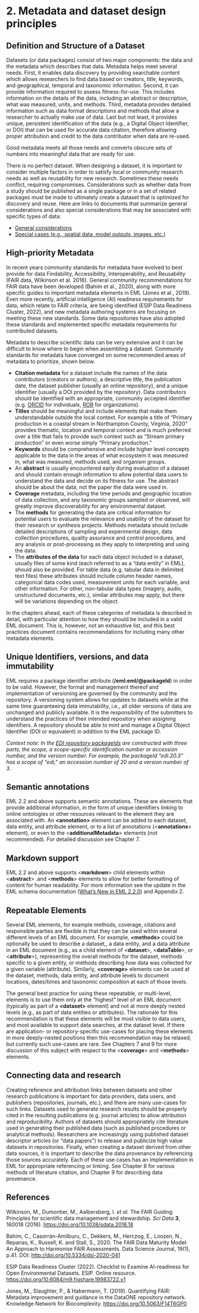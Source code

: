 # 2. Metadata and dataset design principles 


## Definition and Structure of a Dataset

Datasets (or data packages) consist of two major components: the data and the metadata which describes that data. Metadata helps meet several needs. First, it enables data discovery by providing searchable content which allows researchers to find data based on creators, title, keywords, and geographical, temporal and taxonomic information. Second, it can provide information required to assess fitness-for-use. This includes information on the details of the data, including an abstract or description, what was measured, units, and methods. Third, metadata provides detailed information such as data format descriptions and methods that allow a researcher to actually make use of data. Last but not least, it provides unique, persistent identification of the data (e.g., a Digital Object Identifier, or DOI) that can be used for accurate data citation, therefore allowing proper attribution and credit to the data contributor when data are re-used.

Good metadata meets all those needs and converts obscure sets of numbers into meaningful data that are ready for use. 

There is no perfect dataset. When designing a dataset, it is important to consider multiple factors in order to satisfy local or community research needs as well as reusability for new research. Sometimes these needs conflict, requiring compromises. Considerations such as whether data from a study should be published as a single package or in a set of related packages must be made to ultimately create a dataset that is optimized for discovery and reuse. Here are links to documents that summarize general considerations and also special considerations that may be associated with specific types of data:

* [General considerations](https://edirepository.org/resources/designing-a-data-package)
* [Special cases (e.g., spatial data, model outputs, images, etc.)](https://ediorg.github.io/data-package-best-practices/data-package-design-for-special-cases.html)


## High-priority Metadata

In recent years community standards for metadata have evolved to best provide for data Findability, Accessibility, Interoperability, and Reusability (FAIR data, Wilkinson et al. 2016). General community recommendations for FAIR data have been developed (Bahim et al., 2020), along with  more specific guides to important metadata elements in EML (Jones et al., 2019). Even more recently, artificial intelligence (AI) readiness requirements for data, which relate to FAIR criteria, are being identified (ESIP Data Readiness Cluster, 2022), and new metadata authoring systems are focusing on meeting these new standards.  Some data repositories have also adopted these standards and implemented specific metadata requirements for contributed datasets. 

Metadata to describe scientific data can be very extensive and it can be difficult to know where to begin when assembling a dataset. Community standards for metadata have converged on some recommended areas of metadata to prioritize, shown below.


* **Citation metadata** for a dataset include the names of the data contributors (creators or  authors), a descriptive title, the publication date, the dataset publisher (usually an online repository), and a unique identifier (usually a DOI provided by the repository). Data contributors should be identified with an appropriate, community accepted identifier (e.g. [ORCID](https://orcid.org/) for individuals, [ROR](https://ror.org/) for organizations).
* **Titles** should be meaningful and include elements that make them understandable outside the local context. For example a title of “Primary production in a coastal stream in Northampton County, Virginia, 2020” provides thematic, location and temporal context and is much preferred over a title that fails to provide such context such as “Stream primary production” or even worse simply “Primary production.”
* **Keywords** should be comprehensive and include higher level concepts applicable to the data in the areas of what ecosystem it was measured in, what was measured, methods used, and organism groups.
* An **abstract** is usually encountered early during evaluation of a dataset and should contain enough information to allow potential data users to understand the data and decide on its fitness for use. The abstract should be about the data, not the paper the data were used in.
* **Coverage** metadata, including the time periods and geographic location of data collection, and any taxonomic groups sampled or observed, will greatly improve discoverability for any environmental dataset.
* The **methods** for generating the data are critical information for potential users to evaluate the relevance and usability of the dataset for their research or synthesis projects. Methods metadata should include detailed descriptions of sampling and experimental design, data collection procedures, quality assurance and control procedures, and any analysis or post-processing as they apply to interpreting and using the data.
* The **attributes of the data** for each data object included in a dataset, usually files of some kind (each referred to as a “data entity” in EML), should also be provided. For table data (e.g. tabular data in delimited text files) these attributes should include column header names,  categorical data codes used, measurement units for each variable, and other information. For other, non-tabular data types (imagery, audio, unstructured documents, etc.), similar attributes may apply, but there will be variations depending on the object.

In the chapters ahead, each of these categories of metadata is described in detail, with particular attention to how they should be included in a valid EML document. This is, however, not an exhaustive list, and this best practices document contains recommendations for including many other metadata elements.


## Unique Identifiers, versions, and data immutability

EML requires a package identifier attribute (**/eml:eml/@packageId**) in order to be valid. However, the format and management thereof and implementation of versioning are governed by the community and the repository. A versioning system allows for updates to datasets while at the same time guaranteeing data immutability, i.e., all older versions of data are unchanged and publicly available. It is the responsibility of the submitters to understand the practices of their intended repository when assigning identifiers. A repository should be able to mint and manage a Digital Object Identifier (DOI or equivalent) in addition to the EML package ID.

_Context note: In the [EDI repository packageIds](https://edirepository.org/resources/the-data-package#data-package-identifier) are constructed with three parts, the scope, a scope-specific identification number or accession number, and the version number. For example, the packageId “edi.20.3” has a scope of “edi,” an accession number of 20 and a version number of 3. _


## Semantic annotations

EML 2.2 and above supports  semantic annotations. These are elements that provide additional information, in the form of unique identifiers linking to online ontologies or other resources relevant to the element they are associated with. An **&lt;annotation>** element can be added to each dataset, data entity, and attribute element, or to a list of annotations (&lt;**annotations**> element), or even to the &lt;**additionalMetadata**> elements (not recommended). For detailed discussion see Chapter 7.


## Markdown support

EML 2.2 and above supports &lt;**markdown**> child elements within &lt;**abstract**> .and &lt;**methods**> elements to allow for better formatting of content for human readability. For more information see the update in the EML schema documentation ([What’s New in EML 2.2.0](https://eml.ecoinformatics.org/whats-new-in-eml-2-2-0.html#markdown-support)) and Appendix 2.


## Repeatable Elements

Several EML elements, for example methods, coverage, citations and responsible parties  are flexible in that they can be used within several different levels of an EML document. For example, **&lt;methods>** could be optionally be used to describe a dataset,, a data entity, and a data attribute in an EML document (e.g., as a child element of &lt;**dataset**>, &lt;**dataTable**>, or &lt;**attribute**>), representing the overall methods for the dataset, methods specific to a given entity, or methods describing how data was collected for a given variable (attribute). Similarly, **&lt;coverage>** elements can be used at the dataset, methods, data entity, and attribute levels to document locations, dates/times and taxonomic composition at each of those levels. 

The general best practice for using these repeatable, or multi-level, elements is to use them only at the “highest” level of an EML document (typically as part of a **&lt;dataset>** element) and not  at more deeply nested levels (e.g., as part of data entities or attributes). The rationale for this recommendation is that these elements will be most visible to data users, and most available to support data searches, at the dataset level. If there are application- or repository-specific use-cases for placing these elements in more deeply-nested positions then this recommendation may be relaxed, but currently such use-cases are rare. See Chapters 7 and 9 for more discussion of this subject with respect to the &lt;**coverage**> and &lt;**methods**> elements. 


## Connecting data and research

Creating reference and attribution links between datasets and other research publications is important for data providers, data users, and publishers (repositories, journals, etc.), and there are many use-cases for such links. Datasets used to generate research results should be properly cited in the resulting publications (e.g. journal articles) to allow attribution and reproducibility. Authors of datasets should appropriately cite literature used in generating their published data (such as published procedures or analytical methods). Researchers are increasingly using published dataset descriptor articles (or “data papers”) to release and publicize high value datasets in repositories. Finally, when creating a dataset derived from other data sources, it is important to describe the data provenance by referencing those sources accurately. Each of these use cases has an implementation in EML for appropriate referencing or linking. See Chapter 8 for various methods of literature citation, and Chapter 9 for describing data provenance.


## References

Wilkinson, M., Dumontier, M., Aalbersberg, I. _et al._ The FAIR Guiding Principles for scientific data management and stewardship. _Sci Data_ **3**, 160018 (2016). [https://doi.org/10.1038/sdata.2016.18](https://doi.org/10.1038/sdata.2016.18) 

Bahim, C., Casorrán-Amilburu, C., Dekkers, M., Herczog, E., Loozen, N., Repanas, K., Russell, K. and Stall, S., 2020. The FAIR Data Maturity Model: An Approach to Harmonise FAIR Assessments. Data Science Journal, 19(1), p.41. DOI: [http://doi.org/10.5334/dsj-2020-041](http://doi.org/10.5334/dsj-2020-041)

ESIP Data Readiness Cluster (2022). Checklist to Examine AI-readiness for Open Environmental Datasets. ESIP. Online resource. [https://doi.org/10.6084/m9.figshare.19983722.v1](https://doi.org/10.6084/m9.figshare.19983722.v1) 

Jones, M., Slaughter, P., & Habermann, T. (2019). Quantifying FAIR: Metadata improvement and guidance in the DataONE repository network. Knowledge Network for Biocomplexity. [https://doi.org/10.5063/F14T6GP0](https://doi.org/10.5063/F14T6GP0)
